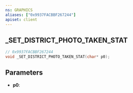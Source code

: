 ```yaml
---
ns: GRAPHICS
aliases: ["0x9937FACBBF267244"]
apiset: client
---
```

## _SET_DISTRICT_PHOTO_TAKEN_STAT

```c
// 0x9937FACBBF267244
void _SET_DISTRICT_PHOTO_TAKEN_STAT(char* p0);
```


## Parameters
* **p0**: